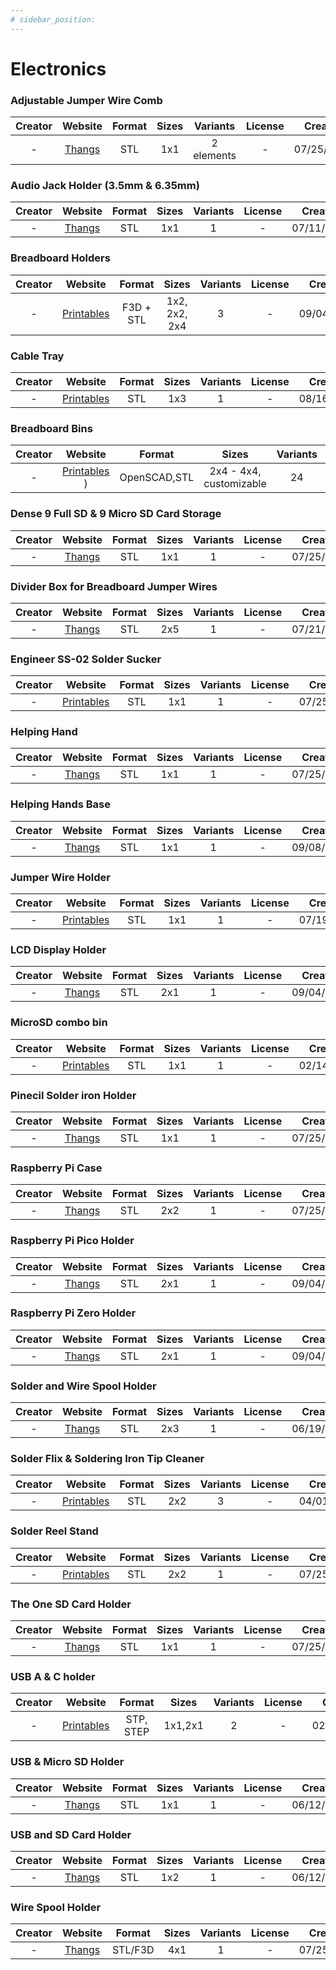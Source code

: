 ```yaml
---
# sidebar_position:
---
```


# Electronics

### Adjustable Jumper Wire Comb
| Creator | Website | Format | Sizes | Variants | License | Created |
| :-: | :-: | :-: | :-: | :-: | :-: | :-: |
| - | [Thangs](https://thangs.com/designer/ZackFreedman/3d-model/Gridfinity%2520Adjustable%2520Jumper%2520Wire%2520Comb-174402) | STL | 1x1 | 2 elements | - | 07/25/2022 |

### Audio Jack Holder (3.5mm & 6.35mm)
| Creator | Website | Format | Sizes | Variants | License | Created |
| :-: | :-: | :-: | :-: | :-: | :-: | :-: |
| - | [Thangs](https://thangs.com/designer/terra_blocks/3d-model/Gridfinity%25201x1x1%25203.5mm%2520and%25206.35mm%2520Audio%2520Jack%2520Holder-190314) | STL | 1x1 | 1 | - | 07/11/2022 |

### Breadboard Holders
| Creator | Website | Format | Sizes | Variants | License | Created |
| :-: | :-: | :-: | :-: | :-: | :-: | :-: |
| - | [Printables](https://www.printables.com/model/248418) | F3D + STL | 1x2, 2x2, 2x4 | 3 | - | 09/04/2022 |

### Cable Tray
| Creator | Website | Format | Sizes | Variants | License | Created |
| :-: | :-: | :-: | :-: | :-: | :-: | :-: |
| - | [Printables](https://www.printables.com/model/247724-gridfinity-cable-tray) | STL | 1x3 | 1 | - | 08/16/2022 |

### Breadboard Bins
| Creator | Website | Format | Sizes | Variants | License | Created |
| :-: | :-: | :-: | :-: | :-: | :-: | :-: |
| - | [Printables](https://www.printables.com/model/764343-gridfinity-breadboard-bins) ) | OpenSCAD,STL | 2x4 - 4x4, customizable | 24 | - | 02/14/2024 |

### Dense 9 Full SD & 9 Micro SD Card Storage
| Creator | Website | Format | Sizes | Variants | License | Created |
| :-: | :-: | :-: | :-: | :-: | :-: | :-: |
| - | [Thangs](https://thangs.com/designer/thingymaker9000/3d-model/Gridfinity%25201x1%2520Dense%25209%2520Full%2520SD%2520%2526%25209%2520Micro%2520SD%2520Card%2520Storage-66001) | STL | 1x1 | 1 | - | 07/25/2022 |

### Divider Box for Breadboard Jumper Wires
| Creator | Website | Format | Sizes | Variants | License | Created |
| :-: | :-: | :-: | :-: | :-: | :-: | :-: |
| - | [Thangs](https://thangs.com/designer/whoistobias/3d-model/Gridfinity%2520Divider%2520Box%2520for%2520Breadboard%2520Jumper%2520Wires-186348?s=09) | STL | 2x5 | 1 | - | 07/21/2022 |

### Engineer SS-02 Solder Sucker
| Creator | Website | Format | Sizes | Variants | License | Created |
| :-: | :-: | :-: | :-: | :-: | :-: | :-: |
| - | [Printables](https://www.printables.com/en/model/217839-gridfinity-engineer-ss-02-solder-sucker) | STL | 1x1 | 1 | - | 07/25/2022 |

### Helping Hand
| Creator | Website | Format | Sizes | Variants | License | Created |
| :-: | :-: | :-: | :-: | :-: | :-: | :-: |
| - | [Thangs](https://thangs.com/designer/dangerclose35/3d-model/%2523Gridfinity%2520helping%2520hand-61040) | STL | 1x1 | 1 | - | 07/25/2022 |

### Helping Hands Base
| Creator | Website | Format | Sizes | Variants | License | Created |
| :-: | :-: | :-: | :-: | :-: | :-: | :-: |
| - | [Thangs](https://thangs.com/designer/faalzin/3d-model/Gridfinity%2520Helping%2520Hands%2520Base-260671) | STL | 1x1 | 1 | - | 09/08/2022 |

### Jumper Wire Holder
| Creator | Website | Format | Sizes | Variants | License | Created |
| :-: | :-: | :-: | :-: | :-: | :-: | :-: |
| - | [Printables](https://www.printables.com/model/193846-gridfinity-jumper-wire-holder) | STL | 1x1 | 1 | - | 07/19/2022 |

### LCD Display Holder
| Creator | Website | Format | Sizes | Variants | License | Created |
| :-: | :-: | :-: | :-: | :-: | :-: | :-: |
| - | [Thangs](https://thangs.com/designer/jeman/3d-model/Gridfinity%202x%20lcd%20display%20Holder.stl-201107) | STL | 2x1 | 1 | - | 09/04/2022 |

### MicroSD combo bin
| Creator | Website | Format | Sizes | Variants | License | Created |
| :-: | :-: | :-: | :-: | :-: | :-: | :-: |
| - | [Printables](https://www.printables.com/model/556136-gridfinity-1x1x3-combo-bin-and-micro-sd-card-holde) | STL | 1x1 | 1 | - | 02/14/2024 |

### Pinecil Solder iron Holder
| Creator | Website | Format | Sizes | Variants | License | Created |
| :-: | :-: | :-: | :-: | :-: | :-: | :-: |
| - | [Thangs](https://thangs.com/designer/markh018/3d-model/Gridfinity%2520Pinecil%2520Solder%2520iron%2520Holder-73357) | STL | 1x1 | 1 | - | 07/25/2022 |

### Raspberry Pi Case
| Creator | Website | Format | Sizes | Variants | License | Created |
| :-: | :-: | :-: | :-: | :-: | :-: | :-: |
| - | [Thangs](https://thangs.com/designer/bigbrisco/3d-model/%2523Gridfinity%2520Raspberry%2520Pi%2520Case-61718) | STL | 2x2 | 1 | - | 07/25/2022 |

### Raspberry Pi Pico Holder
| Creator | Website | Format | Sizes | Variants | License | Created |
| :-: | :-: | :-: | :-: | :-: | :-: | :-: |
| - | [Thangs](https://thangs.com/designer/jeman/3d-model/Gridfinity%2520Raspberry%2520Pi%2520Pico%2520Holder.stl-198518) | STL | 2x1 | 1 | - | 09/04/2022 |

### Raspberry Pi Zero Holder
| Creator | Website | Format | Sizes | Variants | License | Created |
| :-: | :-: | :-: | :-: | :-: | :-: | :-: |
| - | [Thangs](https://thangs.com/designer/jeman/3d-model/Gridfinity%2520Raspberry%2520Pi%2520Zero%2520Holder.stl-198515) | STL | 2x1 | 1 | - | 09/04/2022 |

### Solder and Wire Spool Holder
| Creator | Website | Format | Sizes | Variants | License | Created |
| :-: | :-: | :-: | :-: | :-: | :-: | :-: |
| - | [Thangs](https://thangs.com/designer/cogspace/3d-model/Gridfinity%20Solder%20and%20Wire%20Spool%20Holder-73624) | STL | 2x3 | 1 | - | 06/19/2022 |

### Solder Flix & Soldering Iron Tip Cleaner
| Creator | Website | Format | Sizes | Variants | License | Created |
| :-: | :-: | :-: | :-: | :-: | :-: | :-: |
| - | [Printables](https://www.printables.com/model/825562-gridfinity-bin-for-solder-flux-soldering-iron-tip) | STL | 2x2 | 3 | - | 04/01/2024 |

### Solder Reel Stand
| Creator | Website | Format | Sizes | Variants | License | Created |
| :-: | :-: | :-: | :-: | :-: | :-: | :-: |
| - | [Printables](https://www.printables.com/model/196782-gridfinity-solder-reel-stand) | STL | 2x2 | 1 | - | 07/25/2022 |

### The One SD Card Holder
| Creator | Website | Format | Sizes | Variants | License | Created |
| :-: | :-: | :-: | :-: | :-: | :-: | :-: |
| - | [Thangs](https://thangs.com/designer/atucom/3d-model/Gridfinity%2520The%2520One%2520SD%2520Card%2520Holder-61775) | STL | 1x1 | 1 | - | 07/25/2022 |

### USB A & C holder
| Creator | Website | Format | Sizes | Variants | License | Created |
| :-: | :-: | :-: | :-: | :-: | :-: | :-: |
| - | [Printables](https://www.printables.com/model/242607-gridfinity-usb-a-c-holder-1x1x3-or-2x1x3-added-ste) | STP, STEP | 1x1,2x1 | 2 | - | 02/14/2024 |

### USB & Micro SD Holder
| Creator | Website | Format | Sizes | Variants | License | Created |
| :-: | :-: | :-: | :-: | :-: | :-: | :-: |
| - | [Thangs](https://thangs.com/designer/thingymaker9000/3d-model/Gridfinity%2520USB%2520%2526%2520Micro%2520SD%2520Holder-62708) | STL | 1x1 | 1 | - | 06/12/2022 |

### USB and SD Card Holder
| Creator | Website | Format | Sizes | Variants | License | Created |
| :-: | :-: | :-: | :-: | :-: | :-: | :-: |
| - | [Thangs](https://thangs.com/designer/bigbrisco/3d-model/%23Gridfinity%20Usb%20and%20SD%20Card%20Holder%20-61209) | STL | 1x2 | 1 | - | 06/12/2022 |

### Wire Spool Holder
| Creator | Website | Format | Sizes | Variants | License | Created |
| :-: | :-: | :-: | :-: | :-: | :-: | :-: |
| - | [Thangs](https://thangs.com/designer/bigbrisco/3d-model/%2523Gridfinity%2520Wire%2520Spool%2520Holder-61472) | STL/F3D | 4x1 | 1 | - | 07/25/2022 |
